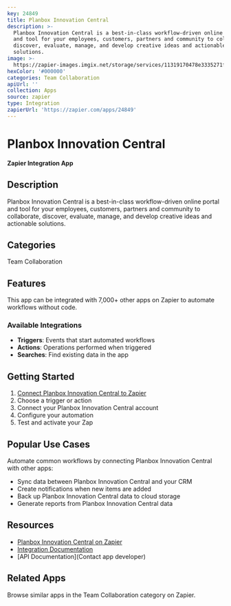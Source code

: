 ```yaml
---
key: 24849
title: Planbox Innovation Central
description: >-
  Planbox Innovation Central is a best-in-class workflow-driven online portal
  and tool for your employees, customers, partners and community to collaborate,
  discover, evaluate, manage, and develop creative ideas and actionable
  solutions.
image: >-
  https://zapier-images.imgix.net/storage/services/11319170478e3335271f948beec93f3d.png?auto=format%2Ccompress&ixlib=python-3.0.0&q=50
hexColor: '#000000'
categories: Team Collaboration
apiUrl: ''
collection: Apps
source: zapier
type: Integration
zapierUrl: 'https://zapier.com/apps/24849'
---
```

# Planbox Innovation Central

**Zapier Integration App**

## Description

Planbox Innovation Central is a best-in-class workflow-driven online portal and tool for your employees, customers, partners and community to collaborate, discover, evaluate, manage, and develop creative ideas and actionable solutions.

## Categories

Team Collaboration

## Features

This app can be integrated with 7,000+ other apps on Zapier to automate workflows without code.

### Available Integrations

- **Triggers**: Events that start automated workflows
- **Actions**: Operations performed when triggered
- **Searches**: Find existing data in the app

## Getting Started

1. [Connect Planbox Innovation Central to Zapier](https://zapier.com/apps/24849)
2. Choose a trigger or action
3. Connect your Planbox Innovation Central account
4. Configure your automation
5. Test and activate your Zap

## Popular Use Cases

Automate common workflows by connecting Planbox Innovation Central with other apps:

- Sync data between Planbox Innovation Central and your CRM
- Create notifications when new items are added
- Back up Planbox Innovation Central data to cloud storage
- Generate reports from Planbox Innovation Central data

## Resources

- [Planbox Innovation Central on Zapier](https://zapier.com/apps/24849)
- [Integration Documentation](https://zapier.com/apps/24849/integrations)
- [API Documentation](Contact app developer)

## Related Apps

Browse similar apps in the Team Collaboration category on Zapier.
